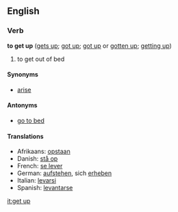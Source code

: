 ==English==
===Verb===
'''to get up''' ([[gets up]]; [[got up]]; [[got up]] or [[gotten up]]; [[getting up]])

# to get out of bed

====Synonyms====
*[[arise]]

====Antonyms====
*[[go to bed]]

====Translations====
*Afrikaans: [[opstaan]]
*Danish: [[stå op]]
*French: [[se lever]]
*German: [[aufstehen]], sich [[erheben]]
*Italian: [[levarsi]]
*Spanish: [[levantarse]]

[[it:get up]]